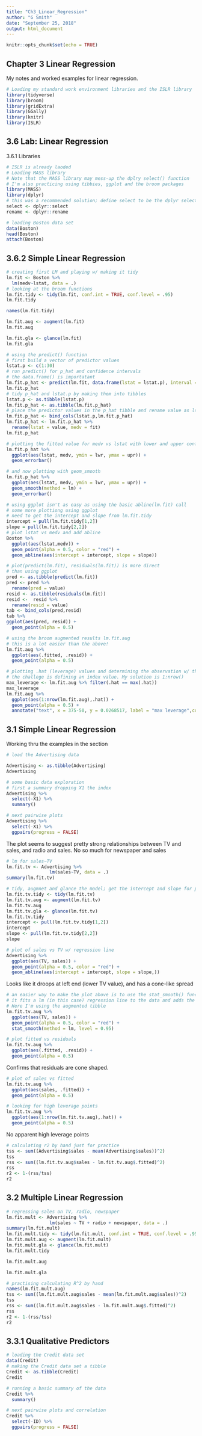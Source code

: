 ```yaml
---
title: "Ch3_Linear_Regression"
author: "G Smith"
date: "September 25, 2018"
output: html_document
---
```


```r
knitr::opts_chunk$set(echo = TRUE)
```

## Chapter 3 Linear Regression

My notes and worked examples for linear regression.

```r
# Loading my standard work environment libraries and the ISLR library
library(tidyverse)
library(broom)
library(gridExtra)
library(GGally)
library(knitr)
library(ISLR)
```
## 3.6 Lab: Linear Regression

3.6.1 Libraries

```r
# ISLR is already laoded
# Loading MASS library
# Note that the MASS library may mess-up the dplry select() function
# I'm also practicing using tibbies, ggplot and the broom packages
library(MASS)
library(dplyr)
# this was a recommended solution; define select to be the dplyr select() function
select <- dplyr::select
rename <- dplyr::rename
```

```r
# loading Boston data set
data(Boston)
head(Boston)
attach(Boston)
```
## 3.6.2 Simple Linear Regression

```r
# creating first LM and playing w/ making it tidy
lm.fit <- Boston %>% 
  lm(medv~lstat, data = .)
# looking at the broom functions
lm.fit.tidy <- tidy(lm.fit, conf.int = TRUE, conf.level = .95)
lm.fit.tidy
```

```r
names(lm.fit.tidy)
```

```r
lm.fit.aug <- augment(lm.fit)
lm.fit.aug
```

```r
lm.fit.gla <- glance(lm.fit)
lm.fit.gla
```
```r
# using the predict() function
# first build a vector of predictor values
lstat.p <- c(1:30)
# run predict() for p_hat and confidence intervals
# the data.frame() is importatant
lm.fit.p_hat <- predict(lm.fit, data.frame(lstat = lstat.p), interval = "confidence")
lm.fit.p_hat
# tidy p_hat and lstat.p by making them into tibbles
lstat.p <- as.tibble(lstat.p)
lm.fit.p_hat <- as.tibble(lm.fit.p_hat)
# place the predictor values in the p_hat tibble and rename value as lstat
lm.fit.p_hat <- bind_cols(lstat.p,lm.fit.p_hat)
lm.fit.p_hat <- lm.fit.p_hat %>% 
  rename(lstat = value, medv = fit)
lm.fit.p_hat
```

```r
# plotting the fitted value for medv vs lstat with lower and upper conf intervals
lm.fit.p_hat %>% 
  ggplot(aes(lstat, medv, ymin = lwr, ymax = upr)) +
  geom_errorbar()
```
```r
# and now plotting with geom_smooth
lm.fit.p_hat %>% 
  ggplot(aes(lstat, medv, ymin = lwr, ymax = upr)) +
  geom_smooth(method = lm) + 
  geom_errorbar()
```
```r
# using ggplot isn't as easy as using the basic abline(lm.fit) call
# some more plottiong using ggplot
# need to get the intercept and slope from lm.fit.tidy
intercept = pull(lm.fit.tidy[1,2])
slope = pull(lm.fit.tidy[2,2])
# plot lstat vs medv and add abline
Boston %>% 
  ggplot(aes(lstat,medv)) +
  geom_point(alpha = 0.5, color = "red") +
  geom_abline(aes(intercept = intercept, slope = slope))
```
```r
# plot(predict(lm.fit), residuals(lm.fit)) is more direct
# than using ggplot
pred <- as.tibble(predict(lm.fit))
pred <- pred %>% 
  rename(pred = value)
resid <- as.tibble(residuals(lm.fit))
resid <-  resid %>%
  rename(resid = value)
tab <- bind_cols(pred,resid)
tab %>% 
ggplot(aes(pred, resid)) + 
  geom_point(alpha = 0.5)
```
```r
# using the broom augmented results lm.fit.aug
# this is a lot easier than the above!
lm.fit.aug %>% 
  ggplot(aes(.fitted, .resid)) +
  geom_point(alpha = 0.5)
```
```r
# plotting .hat (leverage) values and determining the observation w/ the largest leverage
# the challege is defining an index value. My solution is 1:nrow()
max_leverage <- lm.fit.aug %>% filter(.hat == max(.hat))
max_leverage
lm.fit.aug %>% 
  ggplot(aes(1:nrow(lm.fit.aug),.hat)) +
  geom_point(alpha = 0.5) +
  annotate("text", x = 375-50, y = 0.0268517, label = "max leverage",color = "red")
```

## 3.1 Simple Linear Regression
Working thru the examples in the section

```r
# load the Advertising data

Advertising <- as.tibble(Advertising)
Advertising
```

```r
# some basic data exploration
# first a summary dropping X1 the index
Advertising %>% 
  select(-X1) %>% 
  summary()
```
```r
# next pairwise plots
Advertising %>% 
  select(-X1) %>% 
  ggpairs(progress = FALSE)
```
The plot seems to suggest pretty strong relationships between TV and sales, and radio and sales. No so much for newspaper and sales
```r
# lm for sales~TV
lm.fit.tv <- Advertising %>% 
                lm(sales~TV, data = .)
summary(lm.fit.tv)
```
```r
# tidy, augmnet and glance the model; get the intercept and slope for plotting
lm.fit.tv.tidy <- tidy(lm.fit.tv)
lm.fit.tv.aug <- augment(lm.fit.tv)
lm.fit.tv.aug
lm.fit.tv.gla <- glance(lm.fit.tv)
lm.fit.tv.tidy
intercept <- pull(lm.fit.tv.tidy[1,2])
intercept
slope <- pull(lm.fit.tv.tidy[2,2])
slope
```
```r
# plot of sales vs TV w/ regression line
Advertising %>% 
  ggplot(aes(TV, sales)) +
  geom_point(alpha = 0.5, color = "red") +
  geom_abline(aes(intercept = intercept, slope = slope,))
```
Looks like it droops at left end (lower TV value), and has a cone-like spread

```r
# an easier way to make the plot above is to use the stat_smooth() function
# it fits a lm (in this case) regression line to the data and adds the regression line w/ a 95% CI
# Here I'm using the augmented tibble
lm.fit.tv.aug %>% 
  ggplot(aes(TV, sales)) +
  geom_point(alpha = 0.5, color = "red") +
  stat_smooth(method = lm, level = 0.95)
```

```r
# plot fitted vs residuals
lm.fit.tv.aug %>% 
  ggplot(aes(.fitted, .resid)) +
  geom_point(alpha = 0.5)
```
Confirms that residuals are cone shaped. 
```r
# plot of sales vs fitted
lm.fit.tv.aug %>% 
  ggplot(aes(sales, .fitted)) +
  geom_point(alpha = 0.5)
```
```r
# looking for high leverage points
lm.fit.tv.aug %>% 
  ggplot(aes(1:nrow(lm.fit.tv.aug),.hat)) +
  geom_point(alpha = 0.5)
```
No apparent high leverage points
```r
# calculating r2 by hand just for practice
tss <- sum((Advertising$sales - mean(Advertising$sales))^2)
tss
rss <- sum((lm.fit.tv.aug$sales - lm.fit.tv.aug$.fitted)^2)
rss
r2 <- 1-(rss/tss)
r2
```
## 3.2 Multiple Linear Regression

```r
# regressing sales on TV, radio, newspaper
lm.fit.mult <- Advertising %>% 
                lm(sales ~ TV + radio + newspaper, data = .)
summary(lm.fit.mult)
lm.fit.mult.tidy <- tidy(lm.fit.mult, conf.int = TRUE, conf.level = .95)
lm.fit.mult.aug <- augment(lm.fit.mult)
lm.fit.mult.gla <- glance(lm.fit.mult)
lm.fit.mult.tidy
```
```r
lm.fit.mult.aug
```

```r
lm.fit.mult.gla
```
```r
# practising calculating R^2 by hand
names(lm.fit.mult.aug)
tss <- sum((lm.fit.mult.aug$sales - mean(lm.fit.mult.aug$sales))^2)
tss
rss <- sum((lm.fit.mult.aug$sales - lm.fit.mult.aug$.fitted)^2)
rss
r2 <- 1-(rss/tss)
r2
```
## 3.3.1 Qualitative Predictors
```r
# loading the Credit data set
data(Credit)
# making the Credit data set a tibble
Credit <- as.tibble(Credit)
Credit
```
```r
# running a basic summary of the data
Credit %>% 
  summary()
```
```r
# next pairwise plots and correlation
Credit %>% 
  select(-ID) %>% 
  ggpairs(progress = FALSE)
```


